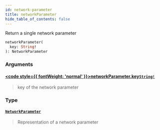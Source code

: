 ```yaml
---
id: network-parameter
title: networkParameter
hide_table_of_contents: false
---
```








Return a single network parameter

```graphql
networkParameter(
  key: String!
): NetworkParameter
```


### Arguments

#### [<code style={{ fontWeight: 'normal' }}>networkParameter.<b>key</b></code>](#)<Bullet />[`String!`](/testnet/api/graphql/scalars/string) <Badge class="secondary" text="non-null"/> <Badge class="secondary" text="scalar"/>
> key of the network parameter
> 

### Type

#### [`NetworkParameter`](/testnet/api/graphql/objects/network-parameter) <Badge class="secondary" text="object"/>
> Representation of a network parameter
> 





